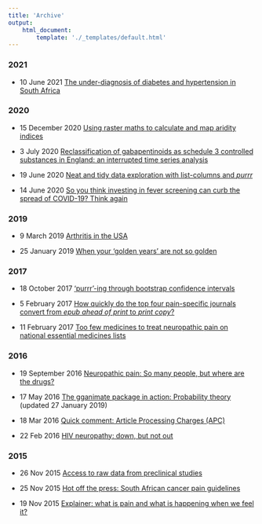```yaml
---
title: 'Archive'
output:
    html_document:
        template: './_templates/default.html'
---
```


### 2021

- 10 June 2021 [The under-diagnosis of diabetes and hypertension in South Africa](https://www.painblogr.org/2021-06-10-diabetes-and-hypertension.html)


### 2020

- 15 December 2020 [Using raster maths to calculate and map aridity indices](https://www.painblogr.org/2020-12-15-climate-change.html)

- 3 July 2020 [Reclassification of gabapentinoids as schedule 3 controlled substances in England: an interrupted time series analysis](https://www.painblogr.org/2020-07-03-piecewise-regression.html) 

- 19 June 2020 [Neat and tidy data exploration with list-columns and _purrr_](https://www.painblogr.org/2020-06-19-purring-through-exploratory-analyses.html) 

- 14 June 2020 [So you think investing in fever screening can curb the spread of COVID-19? Think again](https://www.painblogr.org/2020-06-14-covid-fevers.html)

### 2019

- 9 March 2019 [Arthritis in the USA](https://www.painblogr.org/2019-03-09-pain-in-the-usa.html)

- 25 January 2019 [When your ‘golden years’ are not so golden](https://www.painblogr.org/2019-01-25-global-burden-of-disease.html)


### 2017
- 18 October 2017 ['purrr'-ing through bootstrap confidence intervals](https://www.painblogr.org/2017-10-18-purrring-through-bootstraps.html)  

- 5 February 2017 [How quickly do the top four pain-specific journals convert from _epub ahead of print_ to _print copy_?](https://www.painblogr.org/2017-02-05-publication-time.html)

- 11 February 2017 [Too few medicines to treat neuropathic pain on national essential medicines lists](https://www.painblogr.org/2017-02-11-eml-drug-map.html)


### 2016

- 19 September 2016 [Neuropathic pain: So many people, but where are the drugs?](https://www.painblogr.org/2016-09-19-neuropathic-pain-storyboard.html)

- 17 May 2016 [The gganimate package in action: Probability theory](https://www.painblogr.org/2016-05-17-probability-theory.html) (updated  27 January 2019)

- 18 Mar 2016 [Quick comment: Article Processing Charges (APC)](https://www.painblogr.org/2016-03-18-article-processing-charges.html)

- 22 Feb 2016 [HIV neuropathy: down, but not out](https://www.painblogr.org/2016-02-22-hiv-neuropathy-down-but-not-out.html)

### 2015

- 26 Nov 2015 [Access to raw data from preclinical studies](https://www.painblogr.org/2015-11-26-access-to-raw-data.html)

- 25 Nov 2015 [Hot off the press: South African cancer pain guidelines](https://www.painblogr.org/2015-11-25-south-african-cancer-pain-guidelines.html)

- 19 Nov 2015 [Explainer: what is pain and what is happening when we feel it?](https://www.painblogr.org/2015-11-19-explainer-what-is-pain.html)
